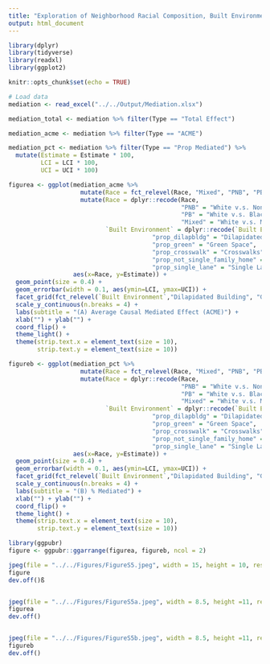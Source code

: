 ```yaml
---
title: "Exploration of Neighborhood Racial Composition, Built Environment and Health Outcomes"
output: html_document
---
```


```r
library(dplyr)
library(tidyverse)
library(readxl)
library(ggplot2)

knitr::opts_chunk$set(echo = TRUE)

# Load data 
mediation <- read_excel("../../Output/Mediation.xlsx")
```

```r
mediation_total <- mediation %>% filter(Type == "Total Effect")

mediation_acme <- mediation %>% filter(Type == "ACME")

mediation_pct <- mediation %>% filter(Type == "Prop Mediated") %>%
  mutate(Estimate = Estimate * 100,
         LCI = LCI * 100,
         UCI = UCI * 100)

```

```r
figurea <- ggplot(mediation_acme %>% 
                    mutate(Race = fct_relevel(Race, "Mixed", "PNB", "PB")) %>%
                    mutate(Race = dplyr::recode(Race, 
                                                "PNB" = "White v.s. Non-Black",
                                                "PB" = "White v.s. Black",
                                                "Mixed" = "White v.s. Mixed"),
                           `Built Environment` = dplyr::recode(`Built Environment`,
                                        "prop_dilapbldg" = "Dilapidated Building",
                                        "prop_green" = "Green Space", 
                                        "prop_crosswalk" = "Crosswalks",
                                        "prop_not_single_family_home" = "Non Single Family Home",
                                        "prop_single_lane" = "Single Lane")),
                  aes(x=Race, y=Estimate)) + 
  geom_point(size = 0.4) + 
  geom_errorbar(width = 0.1, aes(ymin=LCI, ymax=UCI)) +
  facet_grid(fct_relevel(`Built Environment`,"Dilapidated Building", "Green Space", "Crosswalks", "Non Single Family Home", "Single Lane") ~ fct_relevel(Health, "Sleep", "Diabetes", "Asthma"), scales = "free_x") +
  scale_y_continuous(n.breaks = 4) +
  labs(subtitle = "(A) Average Causal Mediated Effect (ACME)") +
  xlab("") + ylab("") +
  coord_flip() +
  theme_light() +
  theme(strip.text.x = element_text(size = 10),
        strip.text.y = element_text(size = 10))
```

```r
figureb <- ggplot(mediation_pct %>% 
                    mutate(Race = fct_relevel(Race, "Mixed", "PNB", "PB")) %>%
                    mutate(Race = dplyr::recode(Race, 
                                                "PNB" = "White v.s. Non-Black",
                                                "PB" = "White v.s. Black",
                                                "Mixed" = "White v.s. Mixed"),
                           `Built Environment` = dplyr::recode(`Built Environment`,
                                        "prop_dilapbldg" = "Dilapidated Building",
                                        "prop_green" = "Green Space", 
                                        "prop_crosswalk" = "Crosswalks",
                                        "prop_not_single_family_home" = "Non Single Family Home",
                                        "prop_single_lane" = "Single Lane")),
                  aes(x=Race, y=Estimate)) + 
  geom_point(size = 0.4) + 
  geom_errorbar(width = 0.1, aes(ymin=LCI, ymax=UCI)) +
  facet_grid(fct_relevel(`Built Environment`,"Dilapidated Building", "Green Space", "Crosswalks", "Non Single Family Home", "Single Lane") ~ fct_relevel(Health, "Sleep", "Diabetes", "Asthma"), scales = "free_x") +
  scale_y_continuous(n.breaks = 4) +
  labs(subtitle = "(B) % Mediated") +
  xlab("") + ylab("") +
  coord_flip() +
  theme_light() +
  theme(strip.text.x = element_text(size = 10),
        strip.text.y = element_text(size = 10))
```

```r
library(ggpubr) 
figure <- ggpubr::ggarrange(figurea, figureb, ncol = 2)

jpeg(file = "../../Figures/FigureS5.jpeg", width = 15, height = 10, res = 300, units = 'in')
figure
dev.off()ß


jpeg(file = "../../Figures/FigureS5a.jpeg", width = 8.5, height =11, res = 300, units = 'in')
figurea
dev.off()


jpeg(file = "../../Figures/FigureS5b.jpeg", width = 8.5, height =11, res = 300, units = 'in')
figureb
dev.off()
```


